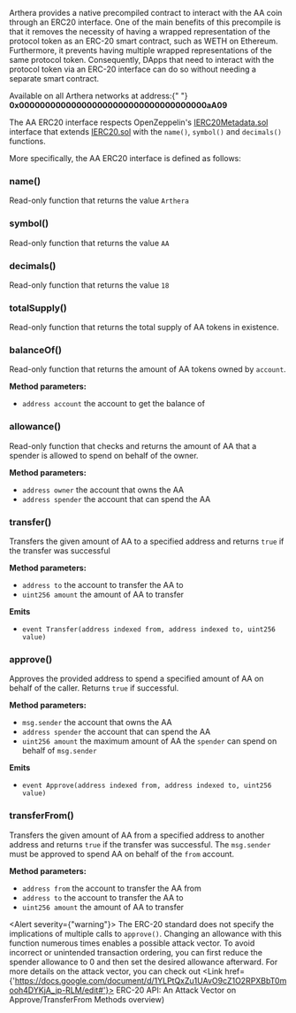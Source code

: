 
Arthera provides a native precompiled contract to interact with the AA coin through an ERC20 interface.
One of the main benefits of this precompile is that it removes the necessity of having a wrapped representation of the protocol token as an ERC-20 smart contract, such as WETH on Ethereum.
Furthermore, it prevents having multiple wrapped representations of the same protocol token. Consequently, DApps that need to interact with the protocol token via an ERC-20 interface can do so without needing a separate smart contract.

<Alert severity="info">
    Available on all Arthera networks at address:{" "}
    <strong>0x000000000000000000000000000000000000aA09</strong>
</Alert>
<br/>

The AA ERC20 interface respects OpenZeppelin's [IERC20Metadata.sol](https://github.com/OpenZeppelin/openzeppelin-contracts/blob/master/contracts/token/ERC20/extensions/IERC20Metadata.sol) interface that extends [IERC20.sol](https://github.com/OpenZeppelin/openzeppelin-contracts/blob/master/contracts/token/ERC20/IERC20.sol) with the `name()`, `symbol()` and `decimals()` functions.

More specifically, the AA ERC20 interface is defined as follows:

### name()
Read-only function that returns the value `Arthera`

### symbol()
Read-only function that returns the value `AA`

### decimals()
Read-only function that returns the value `18`

### totalSupply()
Read-only function that returns the total supply of AA tokens in existence.

### balanceOf()
Read-only function that returns the amount of AA tokens owned by `account`.

**Method parameters:**
- `address account` the account to get the balance of

### allowance()
Read-only function that checks and returns the amount of AA that a spender is allowed to spend on behalf of the owner.

**Method parameters:**
- `address owner` the account that owns the AA
- `address spender` the account that can spend the AA

### transfer()
Transfers the given amount of AA to a specified address and returns `true` if the transfer was successful

**Method parameters:**
- `address to` the account to transfer the AA to
- `uint256 amount` the amount of AA to transfer

**Emits**
- `event Transfer(address indexed from, address indexed to, uint256 value)`

### approve()
Approves the provided address to spend a specified amount of AA on behalf of the caller. Returns `true` if successful.

**Method parameters:**
- `msg.sender` the account that owns the AA
- `address spender` the account that can spend the AA
- `uint256 amount` the maximum amount of AA the `spender` can spend on behalf of `msg.sender`

**Emits**
- `event Approve(address indexed from, address indexed to, uint256 value)`

### transferFrom()
Transfers the given amount of AA from a specified address to another address and returns `true` if the transfer was successful.
The `msg.sender` must be approved to spend AA on behalf of the `from` account.

**Method parameters:**
- `address from` the account to transfer the AA from
- `address to` the account to transfer the AA to
- `uint256 amount` the amount of AA to transfer


<Alert severity={"warning"}>
    The ERC-20 standard does not specify the implications of multiple calls to <code>approve()</code>. Changing an allowance with this function numerous times enables a possible attack vector. To avoid incorrect or unintended transaction ordering, you can first reduce the spender allowance to 0 and then set the desired allowance afterward. For more details on the attack vector, you can check out
    <Link href={'https://docs.google.com/document/d/1YLPtQxZu1UAvO9cZ1O2RPXBbT0mooh4DYKjA_jp-RLM/edit#'}> ERC-20 API: An Attack Vector on Approve/TransferFrom Methods overview)</Link>
</Alert>
